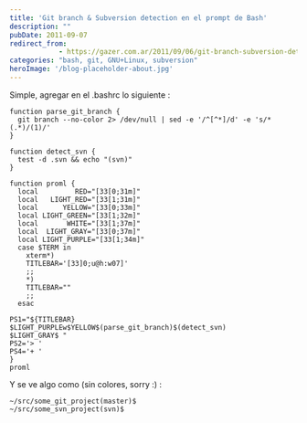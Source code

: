 ```yaml
---
title: 'Git branch & Subversion detection en el prompt de Bash'
description: ""
pubDate: 2011-09-07
redirect_from: 
            - https://gazer.com.ar/2011/09/06/git-branch-subversion-detection-en-el-prompt-de-bash/
categories: "bash, git, GNU+Linux, subversion"
heroImage: '/blog-placeholder-about.jpg'
---
```

Simple, agregar en el .bashrc lo siguiente :

```
function parse_git_branch {
  git branch --no-color 2> /dev/null | sed -e '/^[^*]/d' -e 's/* (.*)/(1)/'
}

function detect_svn {
  test -d .svn && echo "(svn)"
}

function proml {
  local         RED="[33[0;31m]"
  local   LIGHT_RED="[33[1;31m]"
  local      YELLOW="[33[0;33m]"
  local LIGHT_GREEN="[33[1;32m]"
  local       WHITE="[33[1;37m]"
  local  LIGHT_GRAY="[33[0;37m]"
  local LIGHT_PURPLE="[33[1;34m]"
  case $TERM in
    xterm*)
    TITLEBAR='[33]0;u@h:w07]'
    ;;
    *)
    TITLEBAR=""
    ;;
  esac

PS1="${TITLEBAR}
$LIGHT_PURPLEw$YELLOW$(parse_git_branch)$(detect_svn)
$LIGHT_GRAY$ "
PS2='> '
PS4='+ '
}
proml
```

Y se ve algo como (sin colores, sorry :) :

```
~/src/some_git_project(master)$
~/src/some_svn_project(svn)$
```
